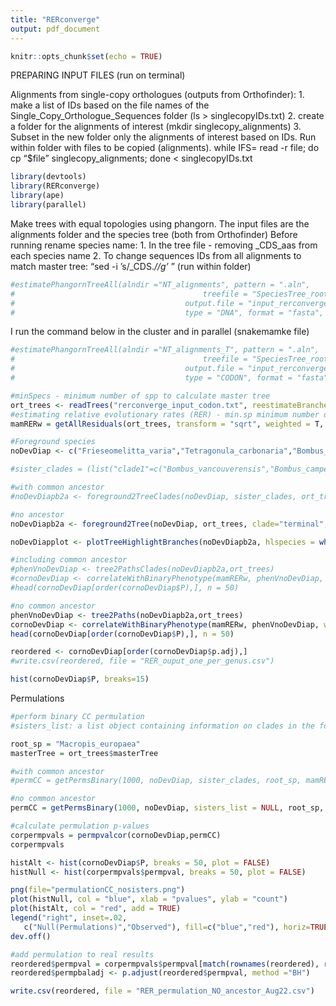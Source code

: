 ```yaml
---
title: "RERconverge"
output: pdf_document
---
```


```r
knitr::opts_chunk$set(echo = TRUE)
```

PREPARING INPUT FILES (run on terminal)

Alignments from single-copy orthologues (outputs from Orthofinder):
  1. make a list of IDs based on the file names of the Single_Copy_Orthologue_Sequences folder (ls > singlecopyIDs.txt)
  2. create a folder for the alignments of interest (mkdir singlecopy_alignments)
  3. Subset in the new folder only the alignments of interest based on IDs. Run within folder with files to be copied (alignments).
        while IFS= read -r file; do cp "$file" singlecopy_alignments; done < singlecopyIDs.txt
        
```r
library(devtools)
library(RERconverge)
library(ape)
library(parallel)
```

Make trees with equal topologies using phangorn. The input files are the alignments folder and the species tree (both from Orthofinder)
Before running rename species name: 
  1. In the tree file - removing _CDS_aas from each species name
  2. To change sequences IDs from all alignments to match master tree: "sed -i 's/_CDS.*//g' *" (run within folder)
```r
#estimatePhangornTreeAll(alndir ="NT_alignments", pattern = ".aln",
#                                          treefile = "SpeciesTree_rooted_mesquite.txt", 
#                                      output.file = "input_rerconverge.txt", submodel = "GTR",
#                                      type = "DNA", format = "fasta", k = 4)
```

I run the command below in the cluster and in parallel (snakemamke file)
```r
#estimatePhangornTreeAll(alndir ="NT_alignments_T", pattern = ".aln",
#                                          treefile = "SpeciesTree_rooted_mesquite.txt", 
#                                      output.file = "input_rerconverge.txt", submodel = "YN98",
#                                      type = "CODON", format = "fasta", k = 4)

```

```r
#minSpecs - minimum number of spp to calculate master tree
ort_trees <- readTrees("rerconverge_input_codon.txt", reestimateBranches = F, minSpecs = 27) 
#estimating relative evolutionary rates (RER) - min.sp minimum number of spp to compute RER
mamRERw = getAllResiduals(ort_trees, transform = "sqrt", weighted = T, scale = T, min.sp = 16)
```

```r
#Foreground species
noDevDiap <- c("Frieseomelitta_varia","Tetragonula_carbonaria","Bombus_campestris","Megalopta_genalis","Halictus_rubicundus","Lasioglossum_morio","Sphecodes_monilicornis","Lasioglossum_leucozonium","Augochlora_pura","Augochlorella_aurata","Apis_mellifera","Bombus_vancouverensis","Ceratina_calcarata","Euglossa_dilemma","Melipona_quadrifasciata","Andrena_dorsata","Agapostemon_virescens")

#sister_clades = (list("clade1"=c("Bombus_vancouverensis","Bombus_campestris","Melipona_quadrifasciata","Frieseomelitta_varia","Tetragonula_carbonaria","Apis_mellifera"), "clade2" =c("Lasioglossum_leucozonium","Lasioglossum_morio","Halictus_rubicundus","Sphecodes_monilicornis","Agapostemon_virescens","Augochlora_pura","Augochlorella_aurata","Megalopta_genalis")))

#with common ancestor
#noDevDiapb2a <- foreground2TreeClades(noDevDiap, sister_clades, ort_trees)

#no ancestor
noDevDiapb2a <- foreground2Tree(noDevDiap, ort_trees, clade="terminal", weighted = "F", transition = "unidirectional")

noDevDiapplot <- plotTreeHighlightBranches(noDevDiapb2a, hlspecies = which(noDevDiapb2a$edge.length==1), hlcols="blue", main="Loss of developmental diapause")
```

```r
#including common ancestor
#phenVnoDevDiap <- tree2PathsClades(noDevDiapb2a,ort_trees)
#cornoDevDiap <- correlateWithBinaryPhenotype(mamRERw, phenVnoDevDiap, weighted = "auto")
#head(cornoDevDiap[order(cornoDevDiap$P),], n = 50)

#no common ancestor
phenVnoDevDiap <- tree2Paths(noDevDiapb2a,ort_trees)
cornoDevDiap <- correlateWithBinaryPhenotype(mamRERw, phenVnoDevDiap, weighted = "auto")
head(cornoDevDiap[order(cornoDevDiap$P),], n = 50)

reordered <- cornoDevDiap[order(cornoDevDiap$p.adj),]
#write.csv(reordered, file = "RER_ouput_one_per_genus.csv")

hist(cornoDevDiap$P, breaks=15)

```

Permulations
```r
#perform binary CC permulation
#sisters_list: a list object containing information on clades in the foreground set (pairs of sister species), specifically the pair(s) of "sister species" that branch out from the same ancestor

root_sp = "Macropis_europaea"
masterTree = ort_trees$masterTree

#with common ancestor
#permCC = getPermsBinary(1000, noDevDiap, sister_clades, root_sp, mamRERw, ort_trees, masterTree, permmode="cc")

#no common ancestor
permCC = getPermsBinary(1000, noDevDiap, sisters_list = NULL, root_sp, mamRERw, ort_trees, masterTree, permmode="cc")

#calculate permulation p-values
corpermpvals = permpvalcor(cornoDevDiap,permCC)
corpermpvals

histAlt <- hist(cornoDevDiap$P, breaks = 50, plot = FALSE)
histNull <- hist(corpermpvals$permpval, breaks = 50, plot = FALSE)

png(file="permulationCC_nosisters.png")
plot(histNull, col = "blue", xlab = "pvalues", ylab = "count")
plot(histAlt, col = "red", add = TRUE)
legend("right", inset=.02,
   c("Null(Permulations)","Observed"), fill=c("blue","red"), horiz=TRUE, cex=0.8)
dev.off()

#add permulation to real results
reordered$permpval = corpermpvals$permpval[match(rownames(reordered), rownames(corpermpvals))]
reordered$permpbaladj <- p.adjust(reordered$permpval, method ="BH")

write.csv(reordered, file = "RER_permulation_NO_ancestor_Aug22.csv")
```
